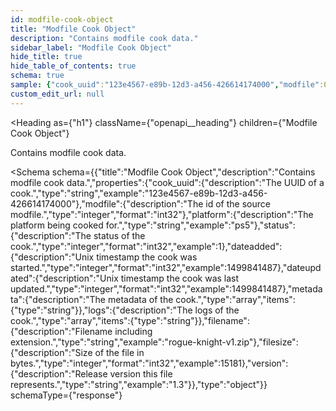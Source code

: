 ```yaml
---
id: modfile-cook-object
title: "Modfile Cook Object"
description: "Contains modfile cook data."
sidebar_label: "Modfile Cook Object"
hide_title: true
hide_table_of_contents: true
schema: true
sample: {"cook_uuid":"123e4567-e89b-12d3-a456-426614174000","modfile":0,"platform":"ps5","status":1,"dateadded":1499841487,"dateupdated":1499841487,"metadata":["string"],"logs":["string"],"filename":"rogue-knight-v1.zip","filesize":15181,"version":"1.3"}
custom_edit_url: null
---
```



<Heading
  as={"h1"}
  className={"openapi__heading"}
  children={"Modfile Cook Object"}
>
</Heading>



Contains modfile cook data.

<Schema
  schema={{"title":"Modfile Cook Object","description":"Contains modfile cook data.","properties":{"cook_uuid":{"description":"The UUID of a cook.","type":"string","example":"123e4567-e89b-12d3-a456-426614174000"},"modfile":{"description":"The id of the source modfile.","type":"integer","format":"int32"},"platform":{"description":"The platform being cooked for.","type":"string","example":"ps5"},"status":{"description":"The status of the cook.","type":"integer","format":"int32","example":1},"dateadded":{"description":"Unix timestamp the cook was started.","type":"integer","format":"int32","example":1499841487},"dateupdated":{"description":"Unix timestamp the cook was last updated.","type":"integer","format":"int32","example":1499841487},"metadata":{"description":"The metadata of the cook.","type":"array","items":{"type":"string"}},"logs":{"description":"The logs of the cook.","type":"array","items":{"type":"string"}},"filename":{"description":"Filename including extension.","type":"string","example":"rogue-knight-v1.zip"},"filesize":{"description":"Size of the file in bytes.","type":"integer","format":"int32","example":15181},"version":{"description":"Release version this file represents.","type":"string","example":"1.3"}},"type":"object"}}
  schemaType={"response"}
>
  
</Schema>
            